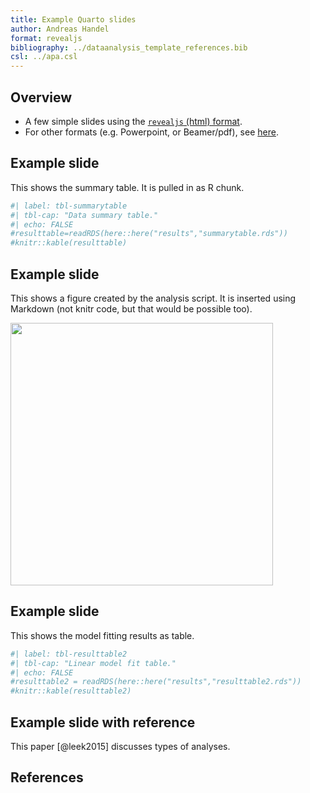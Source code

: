 ```yaml
---
title: Example Quarto slides
author: Andreas Handel
format: revealjs
bibliography: ../dataanalysis_template_references.bib
csl: ../apa.csl
---
```


## Overview

-   A few simple slides using the [`revealjs` (html) format](https://quarto.org/docs/presentations/revealjs/).
-   For other formats (e.g. Powerpoint, or Beamer/pdf), see [here](https://quarto.org/docs/guide/).

## Example slide

This shows the summary table. It is pulled in as R chunk.

```r
#| label: tbl-summarytable
#| tbl-cap: "Data summary table."
#| echo: FALSE
#resulttable=readRDS(here::here("results","summarytable.rds"))
#knitr::kable(resulttable)
```

## Example slide

This shows a figure created by the analysis script. It is inserted using Markdown (not knitr code, but that would be possible too).

![](images/height_weight.png){fig-align="center" width="420"}

## Example slide

This shows the model fitting results as table.

```r
#| label: tbl-resulttable2
#| tbl-cap: "Linear model fit table."
#| echo: FALSE
#resulttable2 = readRDS(here::here("results","resulttable2.rds"))
#knitr::kable(resulttable2)
```

## Example slide with reference

This paper [@leek2015] discusses types of analyses.

## References
